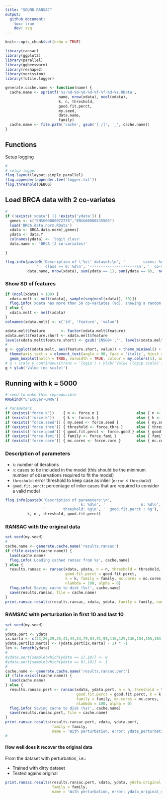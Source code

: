 ```yaml
---
title: "SOUND RANSAC"
output: 
  github_document:
    toc: true
    dev: svg
---
```


```r
knitr::opts_chunk$set(echo = TRUE)
```

```r
library(ransac)
library(ggplot2)
library(parallel)
library(ggbeeswarm)
library(reshape2)
library(verissimo)
library(futile.logger)

generate.cache.name <- function(name) {
  cache.name <- sprintf('%s-%d-%d-%d-%d-%f-%f-%d-%s.RData', 
                        name, nrow(xdata), ncol(xdata),
                        k, n, threshold, 
                        good.fit.perct, 
                        my.seed, 
                        data.name,
                        family)
  cache.name <- file.path('cache', gsub('[ /]', '_', cache.name))
}
```

## Functions 

Setup logging

```r
#
# setup logger
flog.layout(layout.simple.parallel)
flog.appender(appender.tee('logger.txt'))
flog.threshold(DEBUG)
```

## Load BRCA data with 2 co-variates

```r
#
if (!exists('xdata') || !exists('ydata')) {
  genes <- c("ENSG00000072778","ENSG00000235505")
  load('BRCA.data.norm.RData')
  xdata <- BRCA.data.norm[,genes]
  ydata <- data.Y
  colnames(ydata) <- 'logit_class'
  data.name <- 'BRCA (2 co-variates)'

}

flog.info(paste0('Description of \'%s\' dataset:\n', '        cases: %d\n', '   class == 1: %d\n',
              '   class == 0: %d\n', '---------------------\n', '  co-variates: %d'),
          data.name, nrow(xdata), sum(ydata == 1), sum(ydata == 0),  ncol(xdata))
```

### Show SD of features

```r
if (ncol(xdata) > 100) {
  xdata.melt <- melt(xdata[, sample(seq(ncol(xdata)), 50)])
  flog.info('xdata has more than 50 co-variates (%d), showing a random subset of 50.', ncol(xdata))
} else {
  xdata.melt <- melt(xdata)
}
colnames(xdata.melt) <- c('id', 'feature', 'value')

xdata.melt$feature       <- factor(xdata.melt$feature)
xdata.melt$feature.short <- xdata.melt$feature
levels(xdata.melt$feature.short) <- gsub('ENSG0+','', levels(xdata.melt$feature))
#
g <- ggplot(xdata.melt, aes(feature.short, value)) + theme_minimal() +
  theme(axis.text.x = element_text(angle = 90, face = 'italic', hjust = 0, vjust = .5)) + xlab('Feature') + 
  geom_boxplot(notch = TRUE, varwidth = TRUE, colour = my.colors(1), outlier.colour = my.colors(5), outlier.shape = 1)
# g + scale_y_continuous(trans = 'log1p') + ylab('Value (log1p scale)')
g + ylab('Value (no scale)')

```


## Running with k = 5000

```r
# seed to make this reproducible
RNGkind("L'Ecuyer-CMRG")

# Parameters
if (exists('force.k'))    { n <- force.n }                 else { n <- 30 }
if (exists('force.k'))    { k <- force.k }                 else { k <- 100 }
if (exists('force.seed')) { my.seed <- force.seed }        else { my.seed <- 209 }
if (exists('force.thre')) { threshold <- force.thre }      else { threshold <- .35^2 }
if (exists('force.good')) { good.fit.perct <- force.good } else { good.fit.perct <- .8 }
if (exists('force.fami')) { family <- force.fami }         else { family <- 'binomial.glm' }
if (exists('force.core')) { mc.cores <- force.core }       else { mc.cores <- 16 }
```

### Description of parameters

- `k`: number of iterations
- `n`: cases to be included in the model (this should be the minimum number of observations required to fit the model)
- `threshold`: error threshold to keep case as inlier (`error` < `threshold`)
- `good.fit.perct`: percentage of inlier cases that are required to consider a valid model

```r
flog.info(paste0('Description of parameters:\n', 
                 '                k: %d\n', '                n: %d\n',
                 '        threshold: %g\n', '  good.fit.perct : %g'), 
          k, n , threshold, good.fit.perct)
```


### RANSAC with the original data

```r
set.seed(my.seed)
#
cache.name <- generate.cache.name('results.ransac')
if (file.exists(cache.name)) {
  load(cache.name)
  flog.info('Loading cached ransac from %s', cache.name)
} else {
  results.ransac <- ransac(xdata, ydata, n = n, threshold = threshold, 
                           good.fit.perct = good.fit.perct, 
                           k = k, family = family, mc.cores = mc.cores,
                           nlambda = 100, alpha = 0)
  flog.info('Saving cache to disk (%s)', cache.name)
  save(results.ransac, file = cache.name)
}
print.ransac.results(results.ransac, xdata, ydata, family = family, name = 'Original data', nlambda = 100)
```

### RAMSAC with perturbation in first 10 and last 10

```r
set.seed(my.seed)
#
ydata.pert <- ydata
ix.marta <- c(23,26,29,35,41,44,54,79,84,91,98,116,129,136,154,155,161,183,187,218)
ydata.pert[ix.marta] <- (ydata.pert[ix.marta] - 1) * -1
len <- length(ydata)
#
#ydata.pert[sample(which(ydata == 1),10)] <- 0
#ydata.pert[sample(which(ydata == 0),10)] <- 1
#
cache.name <- generate.cache.name('results.ransac.pert')
if (file.exists(cache.name)) {
  load(cache.name)
} else {
  results.ransac.pert <- ransac(xdata, ydata.pert, n = n, threshold = threshold, 
                                good.fit.perct = good.fit.perct, k = k,
                                family = family, mc.cores = mc.cores,
                                nlambda = 100, alpha = 0)
  flog.info('Saving cache to disk (%s)', cache.name)
  save(results.ransac.pert, file = cache.name)
}
print.ransac.results(results.ransac.pert, xdata, ydata.pert, 
                     family = family, 
                     name = 'With perturbation, error: ydata_perturbation - ydata_predicted')
#
```

#### How well does it recover the original data

From the dataset with perturbation, i.e.:

- Trained with dirty dataset
- Tested agains original

```r
print.ransac.results(results.ransac.pert, xdata, ydata, ydata.original = ydata.pert,
                     family = family, 
                     name = 'With perturbation, error: ydata_original_class - ydata_predicted')
```



